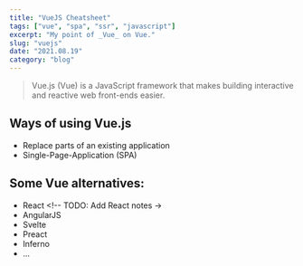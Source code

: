 ```yaml
---
title: "VueJS Cheatsheet"
tags: ["vue", "spa", "ssr", "javascript"]
excerpt: "My point of _Vue_ on Vue."
slug: "vuejs"
date: "2021.08.19"
category: "blog"
---
```


> Vue.js (Vue) is a JavaScript framework that makes building interactive
> and reactive web front-ends easier.

## Ways of using Vue.js

- Replace parts of an existing application
- Single-Page-Application (SPA)

## Some Vue alternatives:

- React <!-- TODO: Add React notes ->
- AngularJS
- Svelte
- Preact <!-- TODO :Add Preact notes -->
- Inferno
- ...
